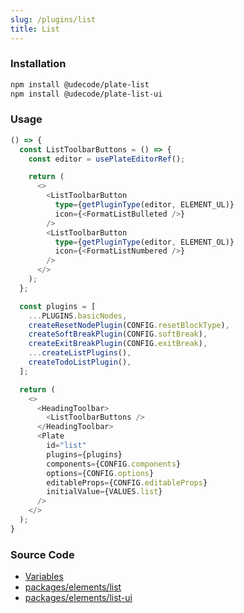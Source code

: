 ```yaml
---
slug: /plugins/list
title: List
---
```


### Installation

```bash npm2yarn
npm install @udecode/plate-list
npm install @udecode/plate-list-ui
```

### Usage

```ts live
() => {
  const ListToolbarButtons = () => {
    const editor = usePlateEditorRef();

    return (
      <>
        <ListToolbarButton
          type={getPluginType(editor, ELEMENT_UL)}
          icon={<FormatListBulleted />}
        />
        <ListToolbarButton
          type={getPluginType(editor, ELEMENT_OL)}
          icon={<FormatListNumbered />}
        />
      </>
    );
  };

  const plugins = [
    ...PLUGINS.basicNodes,
    createResetNodePlugin(CONFIG.resetBlockType),
    createSoftBreakPlugin(CONFIG.softBreak),
    createExitBreakPlugin(CONFIG.exitBreak),
    ...createListPlugins(),
    createTodoListPlugin(),
  ];

  return (
    <>
      <HeadingToolbar>
        <ListToolbarButtons />
      </HeadingToolbar>
      <Plate
        id="list"
        plugins={plugins}
        components={CONFIG.components}
        options={CONFIG.options}
        editableProps={CONFIG.editableProps}
        initialValue={VALUES.list}
      />
    </>
  );
}
```

### Source Code

- [Variables](https://github.com/udecode/plate/blob/main/docs/src/live/live.tsx)
- [packages/elements/list](https://github.com/udecode/plate/tree/main/packages/elements/list/src)
- [packages/elements/list-ui](https://github.com/udecode/plate/tree/main/packages/elements/list-ui/src)
